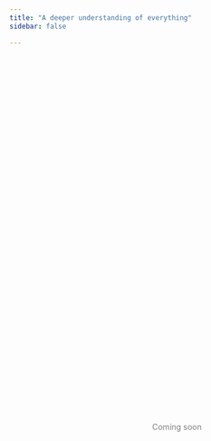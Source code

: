 ```yaml
---
title: "A deeper understanding of everything"
sidebar: false

---
```


::: {#hero-heading}
[Coming soon]{style="position:absolute;
top:20%;
left:50%;
color:gray;
"}

:::
